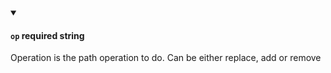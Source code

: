 
<details className="config-field" data-expandable="false" open>
<summary>

#### `op` <span class="config-field-required" data-required="false">required</span> <span class="config-field-type">string</span> <span class="config-field-default"></span> <span class="config-field-enum"></span>

Operation is the path operation to do. Can be either replace, add or remove

</summary>



</details>

